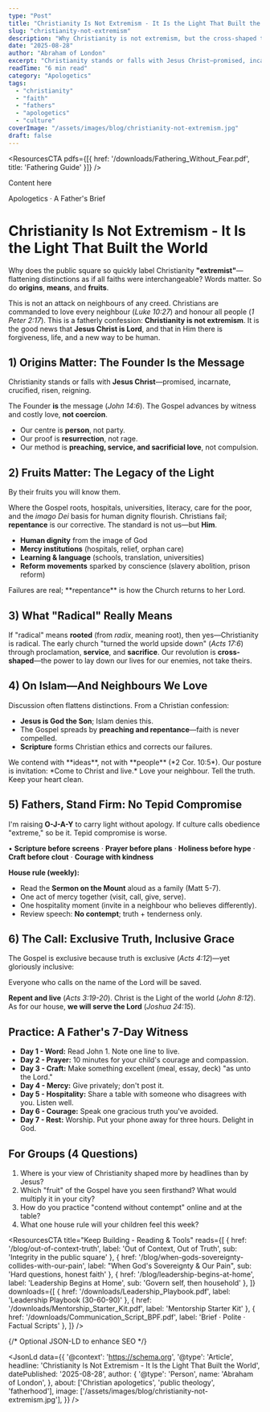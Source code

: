 ```yaml
---
type: "Post"
title: "Christianity Is Not Extremism - It Is the Light That Built the World"
slug: "christianity-not-extremism"
description: "Why Christianity is not extremism, but the cross-shaped truth that built institutions of mercy, learning, and justice."
date: "2025-08-28"
author: "Abraham of London"
excerpt: "Christianity stands or falls with Jesus Christ—promised, incarnate, crucified, risen, reigning. The Gospel advances by witness and costly love, not coercion."
readTime: "6 min read"
category: "Apologetics"
tags:
  - "christianity"
  - "faith"
  - "fathers"
  - "apologetics"
  - "culture"
coverImage: "/assets/images/blog/christianity-not-extremism.jpg"
draft: false
---
```


<ResourcesCTA
  pdfs={[{ href: '/downloads/Fathering_Without_Fear.pdf', title: 'Fathering Guide' }]}
/>

<BrandFrame title="Legacy Tips" subtitle="Key Advice">
  Content here
</BrandFrame>

<HeroEyebrow>Apologetics · A Father's Brief</HeroEyebrow>

# Christianity Is Not Extremism - It Is the Light That Built the World

Why does the public square so quickly label Christianity **"extremist"**—flattening distinctions as if all faiths were interchangeable? Words matter. So do **origins**, **means**, and **fruits**.

This is not an attack on neighbours of any creed. Christians are commanded to love every neighbour (_Luke 10:27_) and honour all people (_1 Peter 2:17_). This is a fatherly confession: **Christianity is not extremism**. It is the good news that **Jesus Christ is Lord**, and that in Him there is forgiveness, life, and a new way to be human.

<Rule />

## 1) Origins Matter: The Founder Is the Message

Christianity stands or falls with **Jesus Christ**—promised, incarnate, crucified, risen, reigning.

<PullLine>The Founder **is** the message (*John 14:6*). The Gospel advances by witness and costly love, **not coercion**.</PullLine>

- Our centre is **person**, not party.
- Our proof is **resurrection**, not rage.
- Our method is **preaching, service, and sacrificial love**, not compulsion.

<Rule />

## 2) Fruits Matter: The Legacy of the Light

<Verse cite="Matthew 7:16">By their fruits you will know them.</Verse>

Where the Gospel roots, hospitals, universities, literacy, care for the poor, and the _imago Dei_ basis for human dignity flourish. Christians fail; **repentance** is our corrective. The standard is not us—but **Him**.

- **Human dignity** from the image of God
- **Mercy institutions** (hospitals, relief, orphan care)
- **Learning & language** (schools, translation, universities)
- **Reform movements** sparked by conscience (slavery abolition, prison reform)

<Caption>Failures are real; **repentance** is how the Church returns to her Lord.</Caption>

<Rule />

## 3) What "Radical" Really Means

If "radical" means **rooted** (from _radix_, meaning root), then yes—Christianity is radical. The early church "turned the world upside down" (_Acts 17:6_) through proclamation, **service**, and **sacrifice**. Our revolution is **cross-shaped**—the power to lay down our lives for our enemies, not take theirs.

<Rule />

## 4) On Islam—And Neighbours We Love

Discussion often flattens distinctions. From a Christian confession:

- **Jesus is God the Son**; Islam denies this.
- The Gospel spreads by **preaching and repentance**—faith is never compelled.
- **Scripture** forms Christian ethics and corrects our failures.

<Note tone="key" title="Contend without contempt">
  We contend with **ideas**, not with **people** (*2 Cor. 10:5*). Our posture is invitation: *Come to Christ and live.* Love your neighbour. Tell the truth. Keep your heart clean.
</Note>

<Rule />

## 5) Fathers, Stand Firm: No Tepid Compromise

I'm raising **O-J-A-Y** to carry light without apology. If culture calls obedience "extreme," so be it. Tepid compromise is worse.

<PullLine subtle>• **Scripture before screens** · **Prayer before plans** · **Holiness before hype** · **Craft before clout** · **Courage with kindness**</PullLine>

**House rule (weekly):**

- Read the **Sermon on the Mount** aloud as a family (Matt 5-7).
- One act of mercy together (visit, call, give, serve).
- One hospitality moment (invite in a neighbour who believes differently).
- Review speech: **No contempt**; truth + tenderness only.

<Rule />

## 6) The Call: Exclusive Truth, Inclusive Grace

The Gospel is exclusive because truth is exclusive (_Acts 4:12_)—yet gloriously inclusive:

<Verse cite="Romans 10:13">Everyone who calls on the name of the Lord will be saved.</Verse>

<PullLine>**Repent and live** (*Acts 3:19-20*). Christ is the Light of the world (*John 8:12*). As for our house, **we will serve the Lord** (*Joshua 24:15*).</PullLine>

<Rule />

## Practice: A Father's 7-Day Witness

- **Day 1 - Word:** Read John 1. Note one line to live.
- **Day 2 - Prayer:** 10 minutes for your child's courage and compassion.
- **Day 3 - Craft:** Make something excellent (meal, essay, deck) "as unto the Lord."
- **Day 4 - Mercy:** Give privately; don't post it.
- **Day 5 - Hospitality:** Share a table with someone who disagrees with you. Listen well.
- **Day 6 - Courage:** Speak one gracious truth you've avoided.
- **Day 7 - Rest:** Worship. Put your phone away for three hours. Delight in God.

<Rule />

## For Groups (4 Questions)

1. Where is your view of Christianity shaped more by headlines than by Jesus?
2. Which "fruit" of the Gospel have you seen firsthand? What would multiply it in your city?
3. How do you practice "contend without contempt" online and at the table?
4. What one house rule will your children feel this week?

<ResourcesCTA
  title="Keep Building - Reading & Tools"
  reads={[
    { href: '/blog/out-of-context-truth', label: 'Out of Context, Out of Truth', sub: 'Integrity in the public square' },
    { href: '/blog/when-gods-sovereignty-collides-with-our-pain', label: "When God's Sovereignty & Our Pain", sub: 'Hard questions, honest faith' },
    { href: '/blog/leadership-begins-at-home', label: 'Leadership Begins at Home', sub: 'Govern self, then household' },
  ]}
  downloads={[
    { href: '/downloads/Leadership_Playbook.pdf', label: 'Leadership Playbook (30-60-90)' },
    { href: '/downloads/Mentorship_Starter_Kit.pdf', label: 'Mentorship Starter Kit' },
    { href: '/downloads/Communication_Script_BPF.pdf', label: 'Brief · Polite · Factual Scripts' },
  ]}
/>

<ShareRow text="Christianity isn't extremism. It's the cross-shaped way of truth and tenderness that built hospitals, schools, and hope. Walk in the light." hashtags="Apologetics,Fatherhood,JesusIsLord,Culture" />

{/* Optional JSON-LD to enhance SEO */}

<JsonLd
  data={{
    '@context': 'https://schema.org',
    '@type': 'Article',
    headline: 'Christianity Is Not Extremism - It Is the Light That Built the World',
    datePublished: '2025-08-28',
author: {
      '@type': 'Person',
      name: 'Abraham of London',
    },
    about: ['Christian apologetics', 'public theology', 'fatherhood'],
    image: ['/assets/images/blog/christianity-not-extremism.jpg'],
  }}
/>


